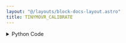 ```yaml
---
layout: "@/layouts/block-docs-layout.astro"
title: TINYMOVR_CALIBRATE
---
```



<PythonDocsDisplay docstring={docstring} />
<AppDisplay app={app} client:visible />

<details>
<summary>Python Code</summary>
```python
from flojoy import flojoy, TextBlob

import can, traceback
from tinymovr.tee import init_tee, destroy_tee
from tinymovr.config import get_bus_config, create_device


@flojoy(deps={"tinymovr": "1.6.2"})
def TINYMOVR_CALIBRATE() -> TextBlob:
    """Discover and calibrate a connected tinymovr BLDC driver through a CANine USB-to-CAN controller.

    Parameters
    ----------
    None

    Returns
    -------
    TextBlob
        Traceback error
    """

    bitrate = 1000000
    params = get_bus_config(["canine", "slcan_disco"])
    params["bitrate"] = bitrate
    tb = ""

    try:
        with can.Bus(**params) as bus:
            init_tee(can.Bus(**params))
            tm = create_device(node_id=1)
            tm.controller.calibrate()
            destroy_tee()
    except:
        tb = traceback.format_exc()

    return TextBlob(text_blob=tb)

```
[Find this Flojoy Block on GitHub](https://github.com/flojoy-ai/blocks/blob/main/blocks/IO/MOTION/MOTOR_DRIVERS/BLDC/TINYMOVR/TINYMOVR_CALIBRATE/TINYMOVR_CALIBRATE.py)
</details>


## Example
